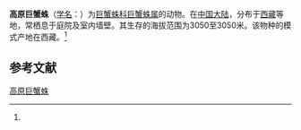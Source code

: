 {{Speciesbox
| name = 高原巨蟹蛛
| status = 
| status_system = 
| image = 
| genus = Heteropoda
| species = altissimus
| authority = (Hu et Li, 1987)<ref name='id14443'>{{cite web| url =http://www.bioinfo.cn/db05/BjdwSpecies.php?action=view&id=14443| title =高原巨蟹蛛| work =《中国动物物种编目数据库》| publisher =中国科学院微生物研究所| author =中国科学院动物研究所| accessdate =2009-04-28| deadurl =yes| archiveurl =https://web.archive.org/web/20160305065448/http://www.bioinfo.cn/db05/BjdwSpecies.php?action=view&id=14443| archivedate =2016-03-05}}</ref>
}}

'''高原巨蟹蛛'''（[[学名|学名]]：{{lang|la|''Heteropoda altissimus''}}）为[[巨蟹蛛科|巨蟹蛛科]][[巨蟹蛛属|巨蟹蛛属]]的动物。在[[中国大陆|中国大陆]]，分布于[[西藏|西藏]]等地，常栖息于庭院及室内墙壁。其生存的海拔范围为3050至3050米。该物种的模式产地在西藏。<ref name='id14443'/>

== 参考文献 ==
{{reflist}}

{{Wikispecies|Heteropoda altissimus}}

[[Category:巨蟹蛛属|高原巨蟹蛛]]


{{蜘蛛小作品}}